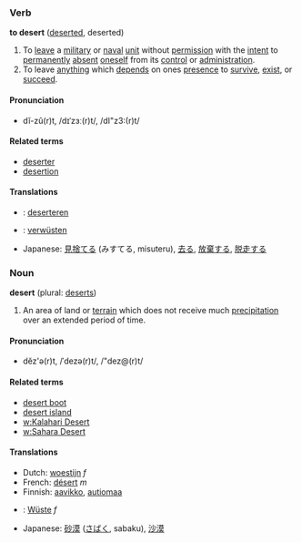 ===Verb===
'''to desert''' ([[deserted]], deserted)

#To [[leave]] a [[military]] or [[naval]] [[unit]] without [[permission]] with the [[intent]] to [[permanently]] [[absent]] [[oneself]] from its [[control]] or [[administration]].
#To leave [[anything]] which [[depend]]s on ones [[presence]] to [[survive]], [[exist]], or [[succeed]].

====Pronunciation====
*dĭ-zû(r)t, /dɪˈzɜː(r)t/, /dI"z3:(r)t/

====Related terms====
*[[deserter]]
*[[desertion]]

====Translations====
*{{nl}}: [[deserteren]]
*{{de}}: [[verwüsten]]
*Japanese: [[見捨てる]] (みすてる, misuteru), [[去る]], [[放棄する]], [[脱走する]]

===Noun===
'''desert''' (plural: [[deserts]])

#An area of land or [[terrain]] which does not receive much [[precipitation]] over an extended period of time.

====Pronunciation====
*dĕz'ə(r)t, /ˈdezə(r)t/, /"dez@(r)t/

====Related terms====
*[[desert boot]]
*[[desert island]]
*[[w:Kalahari Desert]]
*[[w:Sahara Desert]]

====Translations====
*Dutch: [[woestijn]] ''f''
*French: [[désert]] ''m''
*Finnish: [[aavikko]], [[autiomaa]]
* {{de}}: [[Wüste]] ''f''
*Japanese: [[砂漠]] ([[さばく]], sabaku), [[沙漠]]